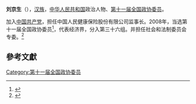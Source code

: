 '''刘京生'''（{{bd|1954年||}}），[[汉族|汉族]]，[[中华人民共和国|中华人民共和国]]政治人物、[[第十一届全国政协委员|第十一届全国政协委员]]。

加入[[中国共产党|中国共产党]]，担任中国人民健康保险股份有限公司监事长。2008年，当选第十一届全国政协委员<ref>{{cite news|title=第十一届全国政协委员名单|url=http://www.indaa.com.cn/zt/2009qglh/zxzs/200903/t20090303_127573.html|accessdate=2013-04-09|newspaper=新华社北京1月25日电 中国人民政治协商会议第十一届全国委员会委员名单(共2237人，2008年1月25日政协第十届全国委员会常务委员会第二十次会议通过)|date=2008年1月25日|deadurl=yes|archiveurl=https://web.archive.org/web/20130928014403/http://www.indaa.com.cn/zt/2009qglh/zxzs/200903/t20090303_127573.html|archivedate=2013年9月28日}}</ref>，代表经济界，分入第三十六组。并担任社会和法制委员会专委。<ref>{{cite news|title=全国政协信息-刘京生|url=http://www.cppcc.gov.cn/CMS/wylibary/showJcwyxtInfoWylibary.action?tabJcwyxt.guid=11W0011980&wytype=wjwy|accessdate=2013-04-11|newspaper=全国政协委员会|archive-date=2019-05-13|archive-url=https://web.archive.org/web/20190513165514/http://www.cppcc.gov.cn/CMS/wylibary/showJcwyxtInfoWylibary.action?tabJcwyxt.guid=11W0011980&wytype=wjwy|dead-url=no}}</ref>

==參考文獻==
{{reflist}}
{{中国政治人物小作品}}

[[Category:第十一届全国政协委员|Category:第十一届全国政协委员]]